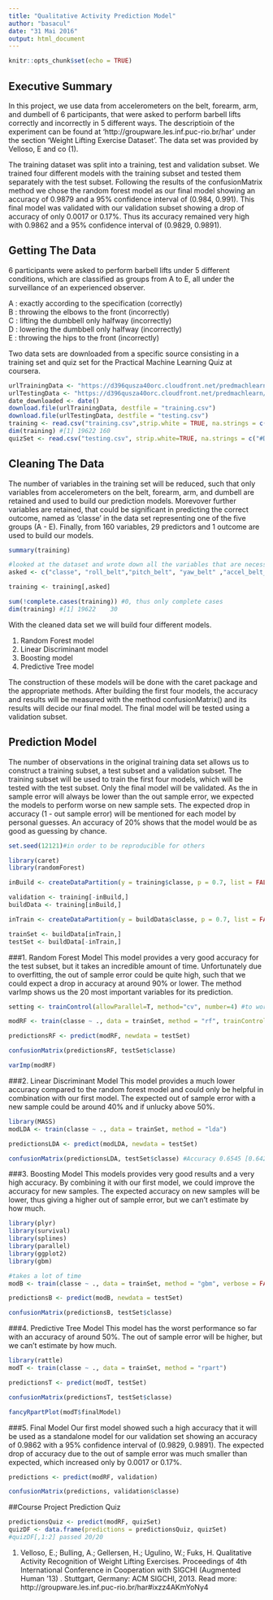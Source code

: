 ```yaml
---
title: "Qualitative Activity Prediction Model"
author: "basacul"
date: "31 Mai 2016"
output: html_document
---
```


```r
knitr::opts_chunk$set(echo = TRUE)
```

## Executive Summary
In this project, we use data from accelerometers on the belt, forearm, arm, and dumbell of 6 participants, that were asked to perform barbell lifts correctly and incorrectly in 5 different ways. The descriptioin of the experiment can be found at 'http://groupware.les.inf.puc-rio.br/har' under the section 'Weight Lifting Exercise Dataset'. The data set was provided by Velloso, E and co (1).

The training dataset was split into a training, test and validation subset. We trained four different models with the training subset and tested them separately with the test subset. Following the results of the confusionMatrix method we chose the random forest model as our final model showing an accuracy of 0.9879 and a 95% confidence interval of (0.984, 0.991). This final model was validated with our validation subset showing a drop of accuracy of only 0.0017 or 0.17%. Thus its accuracy remained very high with 0.9862 and a 95% confidence interval of (0.9829, 0.9891).


## Getting The Data
6 participants were asked to perform barbell lifts under 5 different conditions, which are classified as groups from A to E, all under the surveillance of an experienced observer.

 A : exactly according to the specification (correctly)  
 B : throwing the elbows to the front (incorrectly)  
 C : lifting the dumbbell only halfway (incorrectly)  
 D : lowering the dumbbell only halfway (incorrectly)  
 E : throwing the hips to the front (incorrectly)  

Two data sets are downloaded from a specific source consisting in a training set and quiz set for the Practical Machine Learning Quiz at coursera.
```r
urlTrainingData <- "https://d396qusza40orc.cloudfront.net/predmachlearn/pml-training.csv"
urlTestingData <- "https://d396qusza40orc.cloudfront.net/predmachlearn/pml-testing.csv"
date_downloaded <- date()
download.file(urlTrainingData, destfile = "training.csv")
download.file(urlTestingData, destfile = "testing.csv")
training <- read.csv("training.csv",strip.white = TRUE, na.strings = c("#DIV/0!", "NA"))
dim(training) #[1] 19622 160
quizSet <- read.csv("testing.csv", strip.white=TRUE, na.strings = c("#DIV/0!", "NA")) #Prediction Quiz
```

## Cleaning The Data
The number of variables in the training set will be reduced, such that only variables from accelerometers on the belt, forearm, arm, and dumbell are retained and used to build our prediction models. Morevover further variables are retained, that could be significant in predicting the correct outcome, named as 'classe' in the data set representing one of the five groups (A - E). Finally, from 160 variables, 29 predictors and 1 outcome are used to build our models.

```r
summary(training)

#looked at the dataset and wrote down all the variables that are necessary for this assignment. 
asked <- c("classe", "roll_belt","pitch_belt", "yaw_belt" ,"accel_belt_x","accel_belt_y", "accel_belt_z", "magnet_belt_x", "magnet_belt_y", "magnet_belt_z", "accel_arm_x", "accel_arm_y", "accel_arm_z", "roll_forearm", "pitch_forearm", "yaw_forearm" ,"accel_forearm_x", "accel_forearm_y", "accel_forearm_z", "magnet_forearm_x", "magnet_forearm_y","magnet_forearm_z", "roll_dumbbell", "pitch_dumbbell" ,"accel_dumbbell_x", "accel_dumbbell_y", "accel_dumbbell_z", "magnet_dumbbell_x", "magnet_dumbbell_y", "magnet_dumbbell_z")

training <- training[,asked]

sum(!complete.cases(training)) #0, thus only complete cases
dim(training) #[1] 19622    30
```

With the cleaned data set we will build four different models.

1. Random Forest model  
2. Linear Discriminant model  
3. Boosting model  
4. Predictive Tree model  

The construction of these models will be done with the caret package and the appropriate methods. After building the first four models, the accuracy and results will be measured with the method confusionMatrix() and its results will decide our final model. The final model will be tested using a validation subset. 


## Prediction Model
The number of observations in the original training data set allows us to construct a training subset, a test subset and a validation subset. The training subset will be used to train the first four models, which will be tested with the test subset. Only the final model will be validated. As the in sample error will always be lower than the out sample error, we expected the models to perform worse on new sample sets. The expected drop in accuracy (1 - out sample error) will be mentioned for each model by personal guesses. An accuracy of 20% shows that the model would be as good as guessing by chance.

```r
set.seed(12121)#in order to be reproducible for others

library(caret)
library(randomForest)

inBuild <- createDataPartition(y = training$classe, p = 0.7, list = FALSE)

validation <- training[-inBuild,]
buildData <- training[inBuild,]

inTrain <- createDataPartition(y = buildData$classe, p = 0.7, list = FALSE)

trainSet <- buildData[inTrain,]
testSet <- buildData[-inTrain,]
```


###1. Random Forest Model
This model provides a very good accuracy for the test subset, but it takes an incredible amount of time. Unfortunately due to overfitting, the out of sample error could be quite high, such that we could expect a drop in accuracy at around 90% or lower. The method varImp shows us the 20 most important variables for its prediction.
```r
setting <- trainControl(allowParallel=T, method="cv", number=4) #to work faster, but still very slow :-(

modRF <- train(classe ~ ., data = trainSet, method = "rf", trainControl=setting)

predictionsRF <- predict(modRF, newdata = testSet)

confusionMatrix(predictionsRF, testSet$classe)

varImp(modRF)
```


###2. Linear Discriminant Model
This model provides a much lower accuracy compared to the random forest model and could only be helpful in combination with our first model. The expected out of sample error with a new sample could be around 40% and if unlucky above 50%. 
```r
library(MASS)
modLDA <- train(classe ~ ., data = trainSet, method = "lda")

predictionsLDA <- predict(modLDA, newdata = testSet)

confusionMatrix(predictionsLDA, testSet$classe) #Accuracy 0.6545 [0.6422, 0.6667]
```


###3. Boosting Model
This models provides very good results and a very high accuracy. By combining it with our first model, we could improve the accuracy for new samples. The expected accuracy on new samples will be lower, thus giving a higher out of sample error, but we can't estimate by how much.
```r
library(plyr)
library(survival)
library(splines)
library(parallel)
library(ggplot2)
library(gbm)

#takes a lot of time
modB <- train(classe ~ ., data = trainSet, method = "gbm", verbose = FALSE)

predictionsB <- predict(modB, newdata = testSet)

confusionMatrix(predictionsB, testSet$classe)
```


###4. Predictive Tree Model
This model has the worst performance so far with an accuracy of around 50%. The out of sample error will be higher, but we can't estimate by how much.
```r
library(rattle)
modT <- train(classe ~ ., data = trainSet, method = "rpart")

predictionsT <- predict(modT, testSet)

confusionMatrix(predictionsT, testSet$classe)

fancyRpartPlot(modT$finalModel)
```
 
###5. Final Model
Our first model showed such a high accuracy that it will be used as a standalone model for our validation set showing an accuracy of 0.9862 with a 95% confidence interval of (0.9829, 0.9891). The expected drop of accuracy due to the out of sample error was much smaller than expected, which increased only by 0.0017 or 0.17%.
```r
predictions <- predict(modRF, validation)

confusionMatrix(predictions, validation$classe)
```

##Course Project Prediction Quiz

```r
predictionsQuiz <- predict(modRF, quizSet)
quizDF <- data.frame(predictions = predictionsQuiz, quizSet) 
#quizDF[,1:2] passed 20/20
```



(1) Velloso, E.; Bulling, A.; Gellersen, H.; Ugulino, W.; Fuks, H. Qualitative Activity Recognition of Weight Lifting Exercises. Proceedings of 4th International Conference in Cooperation with SIGCHI (Augmented Human '13) . Stuttgart, Germany: ACM SIGCHI, 2013.
Read more: http://groupware.les.inf.puc-rio.br/har#ixzz4AKmYoNy4
